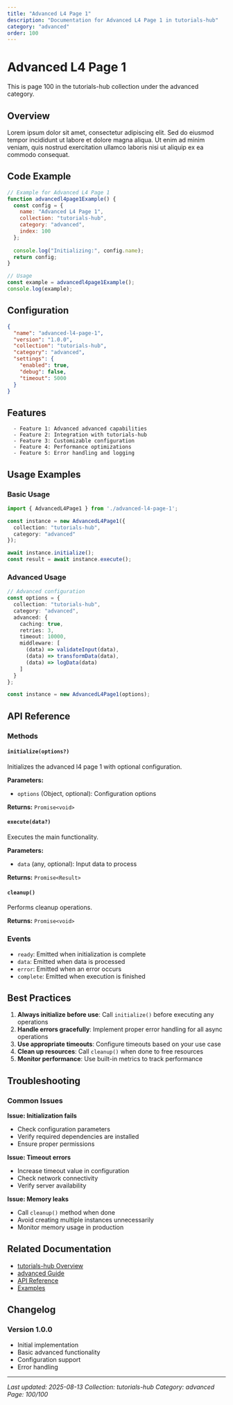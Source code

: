 ```yaml
---
title: "Advanced L4 Page 1"
description: "Documentation for Advanced L4 Page 1 in tutorials-hub"
category: "advanced"
order: 100
---
```


# Advanced L4 Page 1

This is page 100 in the tutorials-hub collection under the advanced category.

## Overview

Lorem ipsum dolor sit amet, consectetur adipiscing elit. Sed do eiusmod tempor incididunt ut labore et dolore magna aliqua. Ut enim ad minim veniam, quis nostrud exercitation ullamco laboris nisi ut aliquip ex ea commodo consequat.

## Code Example

```javascript
// Example for Advanced L4 Page 1
function advancedl4page1Example() {
  const config = {
    name: "Advanced L4 Page 1",
    collection: "tutorials-hub",
    category: "advanced",
    index: 100
  };
  
  console.log("Initializing:", config.name);
  return config;
}

// Usage
const example = advancedl4page1Example();
console.log(example);
```

## Configuration

```json
{
  "name": "advanced-l4-page-1",
  "version": "1.0.0",
  "collection": "tutorials-hub",
  "category": "advanced",
  "settings": {
    "enabled": true,
    "debug": false,
    "timeout": 5000
  }
}
```

## Features

      - Feature 1: Advanced advanced capabilities
      - Feature 2: Integration with tutorials-hub
      - Feature 3: Customizable configuration
      - Feature 4: Performance optimizations
      - Feature 5: Error handling and logging

## Usage Examples

### Basic Usage

```typescript
import { AdvancedL4Page1 } from './advanced-l4-page-1';

const instance = new AdvancedL4Page1({
  collection: "tutorials-hub",
  category: "advanced"
});

await instance.initialize();
const result = await instance.execute();
```

### Advanced Usage

```typescript
// Advanced configuration
const options = {
  collection: "tutorials-hub",
  category: "advanced",
  advanced: {
    caching: true,
    retries: 3,
    timeout: 10000,
    middleware: [
      (data) => validateInput(data),
      (data) => transformData(data),
      (data) => logData(data)
    ]
  }
};

const instance = new AdvancedL4Page1(options);
```

## API Reference

### Methods

#### `initialize(options?)`

Initializes the advanced l4 page 1 with optional configuration.

**Parameters:**
- `options` (Object, optional): Configuration options

**Returns:** `Promise<void>`

#### `execute(data?)`

Executes the main functionality.

**Parameters:**
- `data` (any, optional): Input data to process

**Returns:** `Promise<Result>`

#### `cleanup()`

Performs cleanup operations.

**Returns:** `Promise<void>`

### Events

- `ready`: Emitted when initialization is complete
- `data`: Emitted when data is processed
- `error`: Emitted when an error occurs
- `complete`: Emitted when execution is finished

## Best Practices

1. **Always initialize before use**: Call `initialize()` before executing any operations
2. **Handle errors gracefully**: Implement proper error handling for all async operations
3. **Use appropriate timeouts**: Configure timeouts based on your use case
4. **Clean up resources**: Call `cleanup()` when done to free resources
5. **Monitor performance**: Use built-in metrics to track performance

## Troubleshooting

### Common Issues

**Issue: Initialization fails**
- Check configuration parameters
- Verify required dependencies are installed
- Ensure proper permissions

**Issue: Timeout errors**
- Increase timeout value in configuration
- Check network connectivity
- Verify server availability

**Issue: Memory leaks**
- Call `cleanup()` method when done
- Avoid creating multiple instances unnecessarily
- Monitor memory usage in production

## Related Documentation

- [tutorials-hub Overview](../index)
- [advanced Guide](../advanced/index)
- [API Reference](../api/index)
- [Examples](../examples/index)

## Changelog

### Version 1.0.0
- Initial implementation
- Basic advanced functionality
- Configuration support
- Error handling

---

*Last updated: 2025-08-13*
*Collection: tutorials-hub*
*Category: advanced*
*Page: 100/100*
